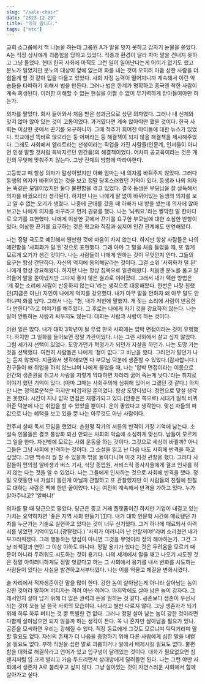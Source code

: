 ```yaml
---
slug: "/sale-chair"
date: "2023-12-29"
title: "의자 팝니다."
tags: ["etc"]
---
```


교회 소그룹에서 책 나눔을 하는데 그룹원 A가 말을 잇지 못하고 갑자기 눈물을 쏟았다. A는 직장 상사에게 괴롭힘을 당하고 있었다.
직종과 환경이 달라 차마 말을 건내지 못하고 그냥 들었다.
현대 한국 사회에 아직도 그런 일이 일어난다는게 어이가 없기도 했고 분노가 일었지만 분노의 대상이 앞에 없는데 화를 내는 것이 오히려 마음 상한 사람을 더 힘들게 할 것 같아
입을 다물고 있었다.
사회 자정 능력이 떨어지니까 계속해서 이런 악습들을 타파하기 위해서 법을 만든다. 그러나 법은 한계가 명확하고 종국엔 착한 사람이 계속 희생된다.
이러한 이해할 수 없는 현실을 어쩔 수 없이 무기력하게 받아들여야만 하는가.

의자를 팔았다. 회사 들어와서 처음 받은 성과금으로 샀던 의자였다. 그러나 내 신체와 맞지 않아 앉아 있는 것이 고통이었다. 과거였다면 계속 앉아야만 했을 것이다.
한국 사회는 이상한 곳에서 끈기를 요구하니까. 그때 척추가 휘어진 아이들에 대한 뉴스가 있었다. 학교에선 똑바로 앉으라는 둥 어쩌라는 둥 해결책이 되지 않을 해결책을 제시해주었다.
그래도 사회에서 엘리트라는 선생이라는 직업을 가진 사람들(인문계, 인서울이 아니면 인생 말할 것처럼 윽박지르던 인간들)의 해결책이었다. 어차피 공교육이라는 것은 개인의 무엇에 맞춰주지 않는다.
그냥 전체의 방향에 따라야한다.

고등학교 때 항상 의자가 말성이었지만 아빠 엄마는 내 의자를 바꿔주지 않았다.
그러다 동생의 의자가 바뀌어있는 것을 보고 정말 당혹스러웠던 기억이 있다. 동생과 나의 의자는 똑같은 모델이었지만 둘다 불편함을 겪고 있었다.
결국 동생은 부모님을 잘 설득해서 의자를 바꿨으리라 생각된다. 하지만 나는 나에게 말 없이 바뀌어있는 동생의 의자를 보고 알 수 없는 오기가 생겼다.
나중에 군대를 갔을 때 아빠가 내 방을 썼는데 의자에 앉아보고는 나에게 의자를 바꾸라고 먼저 권유를 했다. 나는 '놔둬요.'라는 짤막한 말 한마디로 오기를 표현했다.
나에게 이상한 곳에서 끈기를 요구한 부모님에 대한 소심한 반항이었다. 이상한 끈기를 요구하는 것은 학교와 직장과 심지어 인간 관계에도 만연해있다.

나는 정말 극도로 예민해서 왠만한 것에 마음이 차지 않는다. 하지만 항상 사람들은 나의 예민함을 '사회화가 덜 된'것으로 표현했다.
그래 아마 그 말을 처음 들었을 때, 또 알게 모르게 오기가 생긴 것이다. 나는 사람들이 나에게 원하는 것이 무엇인지 안다. 그들의 요구는 항상 간단하다.
자신의 억지에 동의해달라는 것이다. 그걸 소위 '사회화가 덜 된' 나에게 항상 강요해왔다. 하지만 나는 항상 침묵으로 일관해왔다.
처음엔 분노를 품고 달려들어 말을 쏟아냈지만 그다지 좋지 않은 결과로 이어졌다. 그래서 내가 택한 방법은 '개 짖는 소리에 사람이 반응하지 않는다.'라는 생각으로 대응해왔다.
한번은 나랑 친했던(지금은 아닌) 지인이 나에게 억지를 강요했다. 내가 아무 말을 안하자 왜 아무 말도 안하냐며 화를 냈다.
그래서 나는 "형, 내가 저번에 말했지. 개 짖는 소리에 사람이 반응한다 안한다"라고 이야기를 해주었다. 그 후로는 나에게 자기 것을 강요하지 않는다. 나는 말이 안통하는 사람과 싸우지도 않는다.
대화는 사람과 사람이 하는 것이다.

이런 일은 많다. 내가 대학 3학년이 될 무렵 한국 사회에는 압박 면접이라는 것이 유행했다. 하지만 그 일화를 들어보면 정말 가관이었다.
나는 그런 사회에서 살고 싶지 않았다. 그럼 세가지 선택이 있었다. 도망가던가 혁명가가 되던가 자살을 하던가. 나는 도망 가는 것을 선택했다.
여전히 사람들은 나에게 '철이 없다.'고 비난을 했다. 그러던가 말던가 나는 듣지 않았다. 지금와서 생각해보면 다 부모님 덕분에 생존할 수 있었다.(감사합니다.)
친구들이 왜 취업을 하지 않느냐며 나에게 물었을 때, 나는 '압박 면접이라는 이름으로 인간의 생존권을 쥐고서 사람을 저렇게 막대하면 차라리 굶어 죽는게 낫다.'라는 취지로 이야기 했던 기억이 있다.
(아마 그때는 사회주의에 심취해 있어서 그랬던 것 같다.) 하지만 나는 정의로운척은 하지만 비겁자일 뿐이었다. 항상 도망다녔다. 정면으로 맞설 생각은 못했다. 시간이 지나 압박 면접은 재평가되고 있다.(안좋은 쪽으로)
시대가 일찍 바뀌어준 덕분에 나는 취업을 할 수 있었을 뿐이다. 운이 좋았다고 생각한다. 맞선 자들의 피값으로 나는 혜택을 보고 있을 뿐 나는 아무것도 아닌 사람이다.

전주서 살때 독서 모임을 했었다. 손원평 작가의 서른의 반격이 가장 기억에 남는다. 소설속 인물들은 결코 통상화 되선 안되는 사회의 악습에 소심하게 맞선다. 남들이 모르게 그 일을 한다. 자신밖에 모르는 사회 운동을 하는 것이다.
그것으로 세상이 바뀔까? 아니 그들은 그냥 사회에 반격하는 것이다. 그 소설을 읽고 난 다음 나도 사회에 반격을 하고 싶었다. 그땐 백수라 뭘 할 수 있을까 밖을 돌아다니며 이것 저것 관찰을 했다.
그러다 사람들이 편의점 알바생과 버스 기사, 식당 종업원, 서비스직 종사자들에게 결코 인사를 하지 않는 다는 것을 알 수 있었다.
나는 그들에게 인사하는 것으로 사회에 반격을 했다. 정말 오랫동안 내 가설이 틀린게 아닐까 관찰하고 또 관찰했지만 이 사람들의 친절에 친절로 대하는 사람은 백에 한번 꼴이었다.
나는 여전히 계속해서 반격을 가하고 있다. 누가 알아주냐고? '알빠냐!'

의자를 팔 때 당근으로 팔았다. 당근은 중고 거래 플랫폼이긴 하지만 기업이 내걸고 있는 가치는 요약하자면 '좋은 지역 사회 만들기'\[[1](https://about.daangn.com/company/)\]다.
내가 대학 인문학 시간에 매료됐던 가치를 누군가는 기술로 실현하고 있다는 것이 너무 신기했다.
그거 하나에 매료되서 이력서를 넣었던 기억이있다.(광탈했다.)
'사회가 이러니까 난 안할꺼야!'라며 소리쳤던 내가 부끄러워졌다. 그래 행동하는 양심이 아니면 그것을 무엇이라 정의 해야하는가. 그건 그냥 죄책감과 연민 그 이상 이하도 아니다.
정말 용기가 있다는 것은 두려움을 모르기 때문이 아니라 두려워도 시도하는 것이 용기다.
나의 세계에서 알을 깨고 나오기 시도한 것은 정말 아이러니하게도 정말 엿같다고 하는 그 사회에서 용기를 내서 변화를 시도하는 사람들이 있다는 사실을 발견하고서부터였다.
나는 이를 악물고 체질을 변화시켰다.

술 자리에서 적자생존이란 말을 많이 한다. 강한 놈이 살아남는게 아니라 살아남는 놈이 강한 것이라 말하며 버티자는 격려 아닌 격려다. 마지막에도 살아 남은 놈이 강자다.
그래서인지 살아 남기 위해 더 많은 권력과 돈을 원하는 것 같다. 공존보다 생존이 우선시되는 것이 오늘 날 한국 사회의 모습이다.
나라고 별반 다르지 않다. 그냥 생존자가 되기 위해 하루 하루 버티는 것 뿐 특별한 건 없다.
그러나 정말 살아 남는 놈이 강한 것이라면 다함께 살아남으면 되지 않을까 하는 생각이 든다. 꼭 나 혼자만 살아남을 필요가 있나.
공존을 모색하면 우리는 강해질 수 있다. 직장 동료에게 그것도 모르냐며 틱틱거리며 말할 필요도 없다. 자신의 존재가 더 나음을 증명하기 위해 다른 사람에게 심한 말을 내뱉을 필요도 없다.
부하 직원을 심한 말로 괴롭히거나 일에서 배제시킬 필요도 없다. 불편함을 대화로 해결하라고 언어가 있고 입구녕이 달려있는 것이다. 대화가 필요없으면 침팬지처럼 입 크게 벌리고 가슴 두드리면서
상대방에게 달려들면 된다. 나는 그런 야만 사회에서 생존자 A로 불리우고 싶지 않다. 그냥 살아있는 것이 자연스러운 사회에서 함께 살아가고 싶다.
